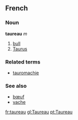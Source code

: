 ==French==
===Noun===
'''taureau''' ''m''

#[[bull]]
# [[Taurus]]

===Related terms===
*[[tauromachie]]

===See also===
*[[bœuf]]
*[[vache]]

[[fr:taureau]]
[[gl:Taureau]]
[[pt:Taureau]]